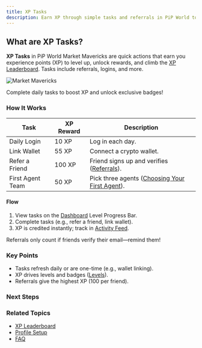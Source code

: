 ```yaml
---
title: XP Tasks
description: Earn XP through simple tasks and referrals in PiP World to level up
---
```



## What are XP Tasks?

**XP Tasks** in PiP World Market Mavericks are quick actions that earn you experience points (XP) to level up, unlock rewards, and climb the [XP Leaderboard](/docs/leaderboards/xp-leaderboard). Tasks include referrals, logins, and more.

![Market Mavericks](/images/SCR-20251016-kynf.png)

<Callout type="info">
  Complete daily tasks to boost XP and unlock exclusive badges!
</Callout>

### How It Works

| Task | XP Reward | Description |
|------|-----------|-------------|
| Daily Login | 10 XP | Log in each day. |
| Link Wallet | 55 XP | Connect a crypto wallet. |
| Refer a Friend | 100 XP | Friend signs up and verifies ([Referrals](/docs/dashboard/referrals)). |
| First Agent Team | 50 XP | Pick three agents ([Choosing Your First Agent](/docs/onboarding/first-agent)). |

#### Flow
1. View tasks on the [Dashboard](/docs/dashboard-overview) Level Progress Bar.
2. Complete tasks (e.g., refer a friend, link wallet).
3. XP is credited instantly; track in [Activity Feed](/docs/dashboard/activity-feed).

<Callout type="warn">
  Referrals only count if friends verify their email—remind them!
</Callout>

### Key Points
- Tasks refresh daily or are one-time (e.g., wallet linking).
- XP drives levels and badges ([Levels](/docs/progression/levels)).
- Referrals give the highest XP (100 per friend).

### Next Steps
<Cards>
  <Card title="📚 Referrals" href="/docs/dashboard/referrals" description="Earn 100 XP per friend." />
  <Card title="🚀 Levels" href="/docs/progression/levels" description="Unlock rewards with XP." />
  <Card title="🏆 Badges" href="/docs/progression/badges" description="Showcase your achievements." />
</Cards>

### Related Topics
- [XP Leaderboard](/docs/leaderboards/xp-leaderboard)
- [Profile Setup](/docs/onboarding/profile-setup)
- [FAQ](/docs/advanced/faq)